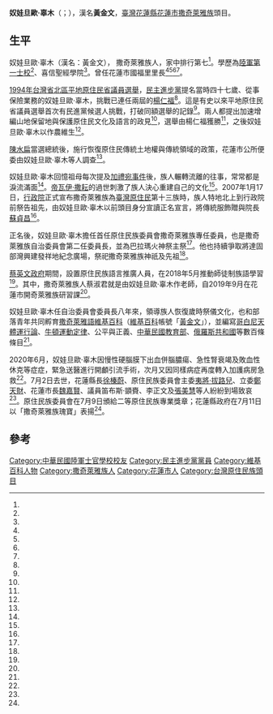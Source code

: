 {{Infobox Person
| name   =奴娃旦歐·辜木
| native_name=ci Nuwa Watan o Kumud
| native_name_lang=szy
| image     =
| image_size     =
| caption  = 
| birth_date  = 1947年
| birth_place = 
| death_date  = {{death date and age|2020|7|2|1947||}}
| death_place = 
| nationality={{ROC}}
| occupation = 里長、保險業務、農夫、母語教師
|alma_mater        = 陸軍第一士校<br />喜信聖經學院
| office = 
| term_start = 
| term_end = 
| spouse = 
| children =
|awards=二等原住民族專業獎章（2020年）
}}
'''奴娃旦歐·辜木'''（{{lang-szy|ci Nuwa Watan o Kumud}}；{{bd|1947年||2020年|7月2日|catIdx=Kumud}}），漢名'''黃金文'''，[[臺灣|臺灣]][[花蓮縣|花蓮縣]][[花蓮市|花蓮市]][[撒奇萊雅族|撒奇萊雅族]]頭目。

==生平==
奴娃旦歐·辜木（漢名：黃金文）， 撒奇萊雅族人，家中排行第七<ref name="簡東源"/>。學歷為[[陸軍第一士校|陸軍第一士校]]<ref name="1994-10-14"/>、喜信聖經學院<ref name="李碧勳"/>。曾任花蓮市國福里里長<ref name="1994-10-14"/><ref name="李碧勳"/><ref name="王志偉"/><ref name="王峻祺"/>。

[[1994年中華民國省市長暨省市議員選舉|1994年台灣省北區平地原住民省議員選舉]]，[[民主進步黨|民主進步黨]]提名當時四十七歲、從事保險業務的奴娃旦歐·辜木，挑戰已連任兩屆的[[楊仁福|楊仁福]]<ref name="李碧勳"/>。這是有史以來平地原住民省議員選舉首次有民進黨候選人挑戰，打破同額選舉的記錄<ref name="1994-10-14"/>。兩人都提出加速增編山地保留地與保護原住民文化及語言的政見<ref name="李碧勳"/>，選舉由楊仁福獲勝<ref name="賴淑姬"/>，之後奴娃旦歐·辜木以作農維生<ref name="段鴻裕"/>。

[[陳水扁|陳水扁]]當選總統後，施行恢復原住民傳統土地權與傳統領域的政策，花蓮市公所便委由奴娃旦歐·辜木等人調查<ref name="田德財"/>。

奴娃旦歐·辜木回憶祖母每次提及[[加禮宛事件|加禮宛事件]]後，族人輾轉流離的往事，常常都是淚流滿面<ref name="祝潤霖"/>。[[帝瓦伊·撒耘|帝瓦伊·撒耘]]的過世刺激了族人決心重建自己的文化<ref name="花孟璟"/>。2007年1月17日，[[中華民國行政院|行政院]]正式宣布撒奇萊雅族為[[臺灣原住民|臺灣原住民]]第十三族時，族人特地北上到行政院前祭告祖先，由奴娃旦歐·辜木以前頭目身分宣讀正名宣言，將傳統服飾贈與院長[[蘇貞昌|蘇貞昌]]<ref name="范振和"/>。

正名後，奴娃旦歐·辜木擔任首任原住民族委員會撒奇萊雅族專任委員，也是撒奇萊雅族自治委員會第二任委員長，並為巴拉瑪火神祭主祭<ref name="王峻祺"/>。他也持續爭取將達固部灣興建發祥地紀念廣場，祭祀撒奇萊雅族神祇及先祖<ref name="徐誌謙"/>。

[[蔡英文政府|蔡英文政府]]期間，設置原住民族語言推廣人員，在2018年5月推動師徒制族語學習<ref name="楊綿傑"/>。其中，撒奇萊雅族人蔡淑君就是由奴娃旦歐·辜木作老師，自2019年9月在花蓮市開奇萊雅族研習課<ref name="王峻祺"/>。

奴娃旦歐·辜木任自治委員會委員長八年來，領導族人恢復歲時祭儀文化，也和部落青年共同孵育[[撒奇萊雅語維基百科|撒奇萊雅語維基百科]]（[[維基百科|維基百科]]帳號「[[:szy:User:黃金文|黃金文]]」），並編寫[[哥白尼|哥白尼]][[天體運行論|天體運行論]]、[[牛頓運動定律|牛頓運動定律]]、公平與正義、[[中華民國教育部|中華民國教育部]]、[[俄羅斯共和國|俄羅斯共和國]]等數百條條目<ref name="王志偉"/>。

2020年6月，奴娃旦歐·辜木因慢性硬腦膜下出血併腦膿瘍、急性腎衰竭及敗血性休克等症症，緊急送醫進行開顱引流手術，次月又因同樣病症再度轉入加護病房急救<ref name="張小菁"/>。7月2日去世，花蓮縣長[[徐榛蔚|徐榛蔚]]、原住民族委員會主委[[夷將·拔路兒|夷將·拔路兒]]、立委[[鄭天財|鄭天財]]、花蓮市長[[魏嘉賢|魏嘉賢]]、議員笛布斯·顗賚、李正文及[[張美慧|張美慧]]等人紛紛到場致哀<ref name="王志偉"/>。原住民族委員會在7月9日頒給二等原住民族專業獎章；花蓮縣政府在7月11日以「撒奇萊雅族瑰寶」表揚<ref name="張小菁"/>。

==參考==
{{portal box|人物|台灣}}
{{reflist|30em|refs=
<ref name="張小菁">{{Cite news|url=http://www.ksnews.com.tw/index.php/news/realtimenewsContent/0000010135|title=市長魏嘉賢訪視急難救助戶 關切生活現況並發放抒困金|author=張小菁|language=zh-tw|newspaper=更生日報|date=2020-09-15|accessdate=2020-12-30}}</ref>

<ref name="花孟璟">{{Cite news|url=https://news.ltn.com.tw/news/politics/paper/111906|title=族人迎喜訊 遺憾推手過世|language=zh-tw|publisher=自由時報|author=花孟璟|date=2007-01-17|accessdate=2015-10-30|archive-date=2020-02-01|archive-url=https://web.archive.org/web/20200201080222/https://news.ltn.com.tw/news/politics/paper/111906|dead-url=no}}</ref>

<ref name="楊綿傑">{{Cite news|url=https://news.ltn.com.tw/news/politics/breakingnews/3076538|title=族語推動新階段 原民會成立「原住民族語言研究發展基金會」|author=楊綿傑|language=zh-tw|newspaper=自由時報|date=2020-02-22|accessdate=2020-12-30|archive-date=2020-02-23|archive-url=https://web.archive.org/web/20200223131107/https://news.ltn.com.tw/news/politics/breakingnews/3076538|dead-url=no}}</ref>

<ref name="王志偉">{{Cite news|url=https://www.chinatimes.com/realtimenews/20200711003034-260405?chdtv|title=推動撒奇萊雅族正名及族語保存 耆老奴娃旦歐.辜木辭世|author=王志偉|language=zh-tw|newspaper=中國時報|date=2020-07-11|accessdate=2020-12-30}}</ref>

<ref name="祝潤霖">{{Cite news|url=https://anntw.com/articles/20200219-t2dD|title=原民說自己的故事 10大事件出書|author=祝潤霖|language=zh-tw|newspaper=臺灣醒報|date=2020-02-19 |accessdate=2020-12-30}}</ref>

<ref name="王峻祺">{{Cite news|url=https://news.ltn.com.tw/news/life/paper/1328564|title=救瀕危語言 花市撒奇萊雅族開課|author=王峻祺|language=zh-tw|newspaper=自由時報|date=2019-10-31|accessdate=2020-12-30|archive-date=2021-01-08|archive-url=https://web.archive.org/web/20210108175741/https://news.ltn.com.tw/news/life/paper/1328564|dead-url=no}}</ref>

<ref name="1994-10-14">{{Cite news|url=|title=民進黨黃金文參選完成登記 楊仁福面臨強敵 北區原住民省議員選情丕變|author=|language=zh-tw|newspaper=中國時報|date=1994-10-14|accessdate=}}</ref>

<ref name="賴淑姬">{{Cite news|url=|title=省議會決議改稱第一屆 將函行政院依省縣自治法規予以確認 省民政廳長指縣市鄉鎮也可比照|author=賴淑姬|language=zh-tw|newspaper=聯合報|date= 1995-01-21|accessdate=}}</ref>

<ref name="簡東源">{{Cite news|url=|title=黃金文家族兵團火力不小|author=簡東源|language=zh-tw|newspaper=中國時報|date=1994-11-28|accessdate=}}</ref>

<ref name="李碧勳">{{Cite news|url=|title=平地原住民省議員候選人兩人對決互批|author=李碧勳|language=zh-tw|newspaper=中國時報|date=1994-11-28|accessdate=}}</ref>

<ref name="徐誌謙">{{Cite news|url=|title=撒奇萊雅族 火神祭登場|author=徐誌謙|language=zh-tw|newspaper=中國時報|date=2007-07-08|accessdate=}}</ref>

<ref name="范振和">{{Cite news|url=|title=消失百年 撒奇萊雅族 原民第13族 昔被歸類阿美族 語言差異達七成 終於正名 祭司團與百餘名族人 今在政院前祭告祖先|author=范振和|language=zh-tw|newspaper=聯合報|date=2007-01-17|accessdate=}}</ref>

<ref name="田德財">{{Cite news|url=|title=原住民族傳統領域土地調查結果 花蓮18筆土地 原屬阿美族 面積廣達數千公頃 市公所原住民暨勞工行政課長蔡鼎紘表示 將繪製部落地圖|author=田德財|language=zh-tw|newspaper=聯合報|date=2003-10-05|accessdate=}}</ref>

<ref name="段鴻裕">{{Cite news|url=|title=部落野菜市集回春 攤商：讚啦|author=段鴻裕|language=zh-tw|newspaper=聯合報|date=2013-02-22|accessdate=}}</ref>


}}
[[Category:中華民國陸軍士官學校校友|Category:中華民國陸軍士官學校校友]]
[[Category:民主進步黨黨員|Category:民主進步黨黨員]]
[[Category:維基百科人物|Category:維基百科人物]]
[[Category:撒奇萊雅族人|Category:撒奇萊雅族人]]
[[Category:花蓮市人|Category:花蓮市人]]
[[Category:台灣原住民族頭目|Category:台灣原住民族頭目]]